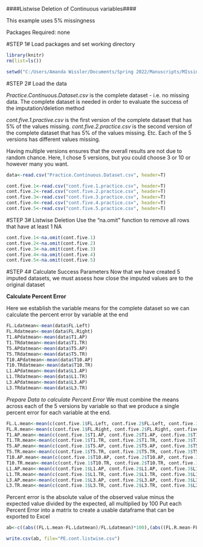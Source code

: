####Listwise Deletion of Continuous variables####

This example uses 5% missingness 

Packages Required: 
none

#STEP 1# Load packages and set working directory
```{r}
library(knitr)
rm(list=ls())

setwd("C:/Users/Amanda Wissler/Documents/Spring 2022/Manuscripts/MIssing data II/R code/GitHub")
```


#STEP 2# Load the data

*Practice.Continuous.Dataset.csv* is the complete dataset - i.e. no missing data. The complete dataset is needed in order to evaluate the success of the imputation/deletion method

*cont.five.1.practive.csv* is the first version of the complete dataset that has 5% of the values missing.
*cont.five.2.practice.csv* is the second version of the complete dataset that has 5% of the values missing. Etc. Each of the 5 versions has different values missing.

Having multiple versions ensures that the overall results are not due to random chance. Here, I chose 5 versions, but you could choose 3 or 10 or however many you want. 
```{r}
data<-read.csv("Practice.Continuous.Dataset.csv", header=T)

cont.five.1<-read.csv("cont.five.1.practice.csv", header=T)
cont.five.2<-read.csv("cont.five.2.practice.csv", header=T)
cont.five.3<-read.csv("cont.five.3.practice.csv", header=T)
cont.five.4<-read.csv("cont.five.4.practice.csv", header=T)
cont.five.5<-read.csv("cont.five.5.practice.csv", header=T)
```


#STEP 3# Listwise Deletion
Use the "na.omit" function to remove all rows that have at least 1 NA
```{r}
cont.five.1<-na.omit(cont.five.1)
cont.five.2<-na.omit(cont.five.2)
cont.five.3<-na.omit(cont.five.3)
cont.five.4<-na.omit(cont.five.4)
cont.five.5<-na.omit(cont.five.5)
```


#STEP 4# Calculate Success Parameters
Now that we have created 5 imputed datasets, we must assess how close the imputed values are to the original dataset

**Calculate Percent Error**

Here we establish the variable means for the complete dataset so we can calculate the percent error by variable at the end
```{r}
FL.Ldatmean<-mean(data$FL.Left)
FL.Rdatmean<-mean(data$FL.Right)
T1.APdatmean<-mean(data$T1.AP)
T1.TRdatmean<-mean(data$T1.TR)
T5.APdatmean<-mean(data$T5.AP)
T5.TRdatmean<-mean(data$T5.TR)
T10.APdatmean<-mean(data$T10.AP)
T10.TRdatmean<-mean(data$T10.TR)
L1.APdatmean<-mean(data$L1.AP)
L1.TRdatmean<-mean(data$L1.TR)
L3.APdatmean<-mean(data$L3.AP)
L3.TRdatmean<-mean(data$L3.TR)
```

*Prepare Data to calculate Percent Error*
We must combine the means across each of the 5 versions by variable so that we produce a single percent error for each variable at the end. 
```{r}
FL.L.mean<-mean(c(cont.five.1$FL.Left, cont.five.2$FL.Left, cont.five.3$FL.Left, cont.five.4$FL.Left, cont.five.5$FL.Left))
FL.R.mean<-mean(c(cont.five.1$FL.Right, cont.five.2$FL.Right, cont.five.3$FL.Right, cont.five.4$FL.Right, cont.five.5$FL.Right))
T1.AP.mean<-mean(c(cont.five.1$T1.AP, cont.five.2$T1.AP, cont.five.3$T1.AP, cont.five.4$T1.AP, cont.five.5$T1.AP))
T1.TR.mean<-mean(c(cont.five.1$T1.TR, cont.five.2$T1.TR, cont.five.3$T1.TR, cont.five.4$T1.TR, cont.five.5$T1.TR))
T5.AP.mean<-mean(c(cont.five.1$T5.AP, cont.five.2$T5.AP, cont.five.3$T5.AP, cont.five.4$T5.AP, cont.five.5$T5.AP))
T5.TR.mean<-mean(c(cont.five.1$T5.TR, cont.five.2$T5.TR, cont.five.3$T5.TR, cont.five.4$T5.TR, cont.five.5$T5.TR))
T10.AP.mean<-mean(c(cont.five.1$T10.AP, cont.five.2$T10.AP, cont.five.3$T10.AP, cont.five.4$T10.AP, cont.five.5$T10.AP))
T10.TR.mean<-mean(c(cont.five.1$T10.TR, cont.five.2$T10.TR, cont.five.3$T10.TR, cont.five.4$T10.TR, cont.five.5$T10.TR))
L1.AP.mean<-mean(c(cont.five.1$L1.AP, cont.five.2$L1.AP, cont.five.3$L1.AP, cont.five.4$L1.AP, cont.five.5$L1.AP))
L1.TR.mean<-mean(c(cont.five.1$L1.TR, cont.five.2$L1.TR, cont.five.3$L1.TR, cont.five.4$L1.TR, cont.five.5$L1.TR))
L3.AP.mean<-mean(c(cont.five.1$L3.AP, cont.five.2$L3.AP, cont.five.3$L3.AP, cont.five.4$L3.AP, cont.five.5$L3.AP))
L3.TR.mean<-mean(c(cont.five.1$L3.TR, cont.five.2$L3.TR, cont.five.3$L3.TR, cont.five.4$L3.TR, cont.five.5$L3.TR))
```

Percent error is the absolute value of the observed value minus the expected value divided by the expected, all multiplied by 100
Put each Percent Error into a matrix to create a usable dataframe that can be exported to Excel
```{r}
ab<-c((abs((FL.L.mean-FL.Ldatmean)/FL.Ldatmean)*100),(abs((FL.R.mean-FL.Rdatmean)/FL.Rdatmean)*100),(abs((T1.AP.mean-T1.APdatmean)/T1.APdatmean)*100),(abs((T1.TR.mean-T1.TRdatmean)/T1.TRdatmean)*100),(abs((T5.AP.mean-T5.APdatmean)/T5.APdatmean)*100), (abs((T5.TR.mean-T5.TRdatmean)/T5.TRdatmean)*100), (abs((T10.AP.mean-T10.APdatmean)/T10.APdatmean)*100), (abs((T10.TR.mean-T10.TRdatmean)/T10.TRdatmean)*100), (abs((L1.AP.mean-L1.APdatmean)/L1.APdatmean)*100), (abs((L1.TR.mean-L1.TRdatmean)/L1.TRdatmean)*100), (abs((L3.AP.mean-L3.APdatmean)/L3.APdatmean)*100), (abs((L3.TR.mean-L3.TRdatmean)/L3.TRdatmean)*100))

write.csv(ab, file="PE.cont.listwise.csv")
```
